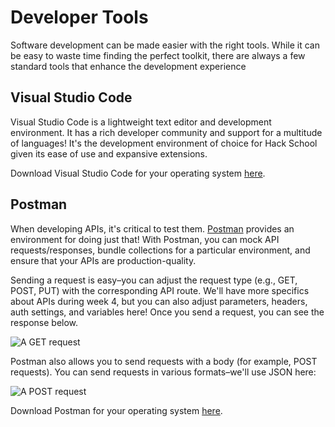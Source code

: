 # Developer Tools

Software development can be made easier with the right tools. While it can be easy to waste time finding the perfect toolkit, there are always a few 
standard tools that enhance the development experience


## Visual Studio Code

Visual Studio Code is a lightweight text editor and development environment. It has a rich developer community and support for a multitude of languages! It's the development environment of choice
for Hack School given its ease of use and expansive extensions.

Download Visual Studio Code for your operating system [here](https://code.visualstudio.com/download).



## Postman

When developing APIs, it's critical to test them. [Postman](https://www.postman.com) provides an environment for doing just that! With Postman, you can mock API requests/responses, bundle collections for a particular environment, and ensure
that your APIs are production-quality.

Sending a request is easy–you can adjust the request type (e.g., GET, POST, PUT) with the corresponding API route. We'll have more specifics about APIs during week 4, but you can also adjust parameters, headers, auth settings, and variables here!
Once you send a request, you can see the response below.


![A GET request](pages/hack-school/images/get_request.png)



Postman also allows you to send requests with a body (for example, POST requests). You can send requests in various formats–we'll use JSON here:


![A POST request](pages/hack-school/images/post_request.png)

Download Postman for your operating system [here](https://www.postman.com/downloads/).
